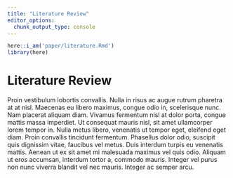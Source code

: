 ```yaml
---
title: "Literature Review"
editor_options: 
  chunk_output_type: console
---
```


```r
here::i_am('paper/literature.Rmd')
library(here)
```

# Literature Review

Proin vestibulum lobortis convallis.
Nulla in risus ac augue rutrum pharetra at at nisl.
Maecenas eu libero maximus, congue odio in, scelerisque nunc.
Nam placerat aliquam diam. Vivamus fermentum nisl at dolor porta, congue mattis massa imperdiet.
Ut consequat mauris nisl, sit amet ullamcorper lorem tempor in.
Nulla metus libero, venenatis ut tempor eget, eleifend eget diam.
Proin convallis tincidunt fermentum. Phasellus dolor odio, suscipit quis dignissim vitae, faucibus vel metus.
Duis interdum turpis eu venenatis mattis.
Aenean ut ex sit amet mi malesuada maximus vel quis odio. Aliquam ut eros accumsan, interdum tortor a, commodo mauris.
Integer vel purus non nunc viverra blandit vel nec mauris.
Integer ac semper arcu.
